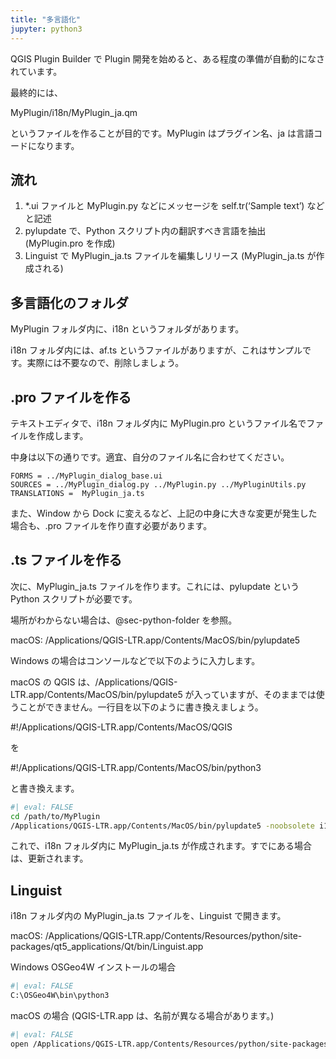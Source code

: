 ```yaml
---
title: "多言語化"
jupyter: python3
---
```


QGIS Plugin Builder で Plugin 開発を始めると、ある程度の準備が自動的になされています。

最終的には、

MyPlugin/i18n/MyPlugin_ja.qm

というファイルを作ることが目的です。MyPlugin はプラグイン名、ja は言語コードになります。

## 流れ

1. *.ui ファイルと MyPlugin.py などにメッセージを self.tr('Sample text') などと記述
2. pylupdate で、Python スクリプト内の翻訳すべき言語を抽出 (MyPlugin.pro を作成)
3. Linguist で MyPlugin_ja.ts ファイルを編集しリリース (MyPlugin_ja.ts が作成される)

## 多言語化のフォルダ {#sec-m18n-folder}

MyPlugin フォルダ内に、i18n というフォルダがあります。

i18n フォルダ内には、af.ts というファイルがありますが、これはサンプルです。実際には不要なので、削除しましょう。

## .pro ファイルを作る

テキストエディタで、i18n フォルダ内に MyPlugin.pro というファイル名でファイルを作成します。

中身は以下の通りです。適宜、自分のファイル名に合わせてください。

```
FORMS = ../MyPlugin_dialog_base.ui
SOURCES = ../MyPlugin_dialog.py ../MyPlugin.py ../MyPluginUtils.py
TRANSLATIONS =  MyPlugin_ja.ts
```

また、Window から Dock に変えるなど、上記の中身に大きな変更が発生した場合も、.pro ファイルを作り直す必要があります。

## .ts ファイルを作る

次に、MyPlugin_ja.ts ファイルを作ります。これには、pylupdate という Python スクリプトが必要です。

場所がわからない場合は、@sec-python-folder を参照。

macOS: /Applications/QGIS-LTR.app/Contents/MacOS/bin/pylupdate5

Windows の場合はコンソールなどで以下のように入力します。

macOS の QGIS は、/Applications/QGIS-LTR.app/Contents/MacOS/bin/pylupdate5 が入っていますが、そのままでは使うことができません。一行目を以下のように書き換えましょう。

#!/Applications/QGIS-LTR.app/Contents/MacOS/QGIS

を

#!/Applications/QGIS-LTR.app/Contents/MacOS/bin/python3

と書き換えます。

```bash
#| eval: FALSE
cd /path/to/MyPlugin
/Applications/QGIS-LTR.app/Contents/MacOS/bin/pylupdate5 -noobsolete i18n/jpdata.pro
```

これで、i18n フォルダ内に MyPlugin_ja.ts が作成されます。すでにある場合は、更新されます。


## Linguist

i18n フォルダ内の MyPlugin_ja.ts ファイルを、Linguist で開きます。

macOS: /Applications/QGIS-LTR.app/Contents/Resources/python/site-packages/qt5_applications/Qt/bin/Linguist.app

Windows OSGeo4W インストールの場合

```bash
#| eval: FALSE
C:\OSGeo4W\bin\python3
```

macOS の場合 (QGIS-LTR.app は、名前が異なる場合があります。)

```bash
#| eval: FALSE
open /Applications/QGIS-LTR.app/Contents/Resources/python/site-packages/qt5_applications/Qt/bin/Linguist.app
```




